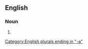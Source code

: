 ==English==

===Noun===
{{head|en|noun form}}

# {{plural of|en|appressorium}}

[[Category:English plurals ending in "-a"]]
